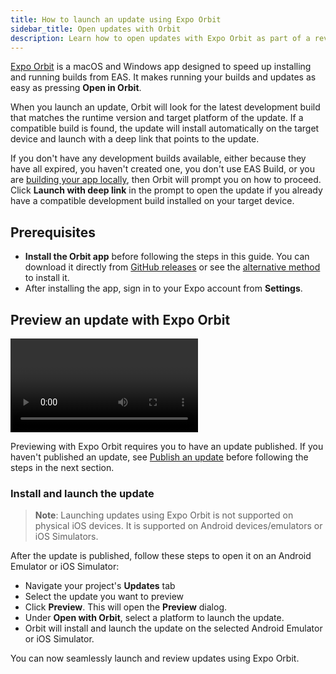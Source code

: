 ```yaml
---
title: How to launch an update using Expo Orbit
sidebar_title: Open updates with Orbit
description: Learn how to open updates with Expo Orbit as part of a review workflow.
---
```



[Expo Orbit](https://expo.dev/orbit) is a macOS and Windows app designed to speed up installing and running builds from EAS. It makes running your builds and updates as easy as pressing **Open in Orbit**.

<Collapsible summary="How does automatic installation and launching of updates work?">

When you launch an update, Orbit will look for the latest development build that matches the runtime version and target platform of the update. If a compatible build is found, the update will install automatically on the target device and launch with a deep link that points to the update.

If you don't have any development builds available, either because they have all expired, you haven't created one, you don't use EAS Build, or you are [building your app locally](/guides/local-app-development/), then Orbit will prompt you on how to proceed. Click **Launch with deep link** in the prompt to open the update if you already have a compatible development build installed on your target device.

</Collapsible>

## Prerequisites

- **Install the Orbit app** before following the steps in this guide. You can download it directly from [GitHub releases](https://github.com/expo/orbit/releases) or see the [alternative method](/build/orbit/#installation) to install it.
- After installing the app, sign in to your Expo account from **Settings**.

## Preview an update with Expo Orbit

<Video
  controls
  file="review/updates-with-orbit.mp4"
  caption="Expo Orbit launching an update directly from Expo dashboard to an iOS Simulator."
/>

Previewing with Expo Orbit requires you to have an update published. If you haven't published an update, see [Publish an update](/eas-update/publish/) before following the steps in the next section.

### Install and launch the update

> **Note**: Launching updates using Expo Orbit is not supported on physical iOS devices. It is supported on Android devices/emulators or iOS Simulators.

After the update is published, follow these steps to open it on an Android Emulator or iOS Simulator:

- Navigate your project's **Updates** tab
- Select the update you want to preview
- Click **Preview**. This will open the **Preview** dialog.
- Under **Open with Orbit**, select a platform to launch the update.
- Orbit will install and launch the update on the selected Android Emulator or iOS Simulator.

You can now seamlessly launch and review updates using Expo Orbit.
